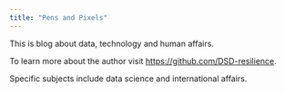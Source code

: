 ```yaml
---
title: "Pens and Pixels"
---
```


This is blog about data, technology and human affairs.

To learn more about the author visit <https://github.com/DSD-resilience>.

Specific subjects include data science and international affairs.
